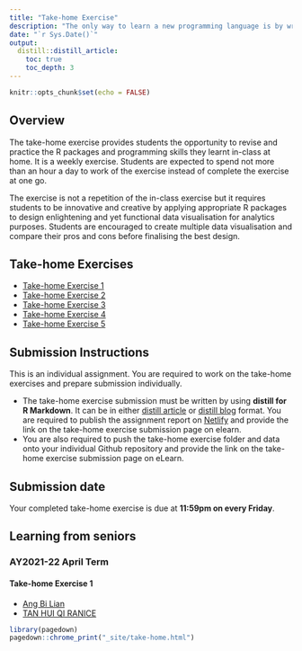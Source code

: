 ```yaml
---
title: "Take-home Exercise"
description: "The only way to learn a new programming language is by writing programs in it. *- Dennis Ritchie*"
date: "`r Sys.Date()`"
output:
  distill::distill_article:
    toc: true
    toc_depth: 3
---
```


```r
knitr::opts_chunk$set(echo = FALSE)
```

## Overview

The take-home exercise provides students the opportunity to revise and practice the R packages and programming skills they learnt in-class at home.  It is a weekly exercise.  Students are expected to spend not more than an hour a day to work of the exercise instead of complete the exercise at one go.    

The exercise is not a repetition of the in-class exercise but it requires students to be innovative and creative by applying appropriate R packages to design enlightening and yet functional data visualisation for analytics purposes.  Students are encouraged to create multiple data visualisation and compare their pros and cons before finalising the best design.  

## Take-home Exercises 
- [Take-home Exercise 1](TH_EX/TH_EX01.html)
- [Take-home Exercise 2]()
- [Take-home Exercise 3]()
- [Take-home Exercise 4]()
- [Take-home Exercise 5]()

## Submission Instructions 

This is an individual assignment. You are required to work on the take-home exercises and prepare submission individually. 

- The take-home exercise submission must be written by using **distill for R Markdown**.  It can be in either [distill article](https://distill.pub/guide/) or [distill blog ](https://rstudio.github.io/distill/blog.html) format. You are required to publish the assignment report on [Netlify](https://www.netlify.com/) and provide the link on the take-home exercise submission page on elearn. 
- You are also required to push the take-home exercise folder and data onto your individual Github repository and provide the link on the take-home exercise submission page on eLearn.
 
## Submission date 
 
Your completed take-home exercise is due at **11:59pm on every Friday**.

## Learning from seniors

### AY2021-22 April Term

#### Take-home Exercise 1
- [Ang Bi Lian](https://bilian-mitb2021.netlify.app/th_ex/th_ex01/take-home_ex01)
- [TAN HUI QI RANICE](https://isss608-ranice.netlify.app/th_ex/th_ex01/th_ex01)


```r
library(pagedown)
pagedown::chrome_print("_site/take-home.html")
```


